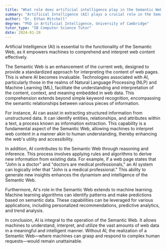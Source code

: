 ```yaml
---
title: "What role does artificial intelligence play in the Semantic Web?"
summary: "Artificial Intelligence (AI) plays a crucial role in the Semantic Web by enabling machines to understand and interpret web content."
author: "Dr. Ethan Mitchell"
degree: "PhD in Artificial Intelligence, University of Cambridge"
tutor_type: "IB Computer Science Tutor"
date: 2024-01-28
---
```


Artificial Intelligence (AI) is essential to the functionality of the Semantic Web, as it empowers machines to comprehend and interpret web content effectively.

The Semantic Web is an enhancement of the current web, designed to provide a standardized approach for interpreting the content of web pages. This is where AI becomes invaluable. Technologies associated with AI, particularly those in the realms of Natural Language Processing (NLP) and Machine Learning (ML), facilitate the understanding and interpretation of the content, context, and meaning embedded in web data. This comprehension extends beyond simple keyword recognition, encompassing the semantic relationships between various pieces of information.

For instance, AI can assist in extracting structured information from unstructured data. It can identify entities, relationships, and attributes within a text, a process known as information extraction. This capability is a fundamental aspect of the Semantic Web, allowing machines to interpret web content in a manner akin to human understanding, thereby enhancing the web's utility and accessibility.

In addition, AI contributes to the Semantic Web through reasoning and inference. This process involves applying rules and algorithms to derive new information from existing data. For example, if a web page states that "John is a doctor" and "doctors are medical professionals," an AI system can logically infer that "John is a medical professional." This ability to generate new insights enhances the dynamism and intelligence of the Semantic Web.

Furthermore, AI's role in the Semantic Web extends to machine learning. Machine learning algorithms can identify patterns and make predictions based on semantic data. These capabilities can be leveraged for various applications, including personalized recommendations, predictive analytics, and trend analysis.

In conclusion, AI is integral to the operation of the Semantic Web. It allows machines to understand, interpret, and utilize the vast amounts of web data in a meaningful and intelligent manner. Without AI, the realization of a Semantic Web—where machines can grasp and respond to complex human requests—would remain unattainable.
    